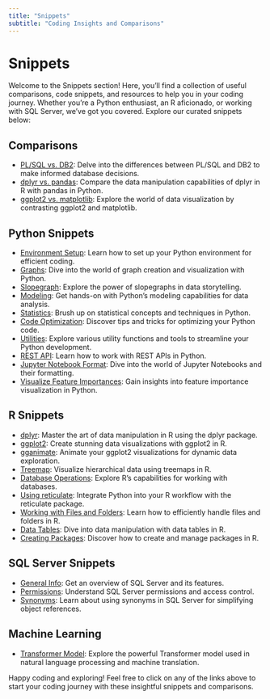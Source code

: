 ```yaml
---
title: "Snippets"
subtitle: "Coding Insights and Comparisons"
---
```


# Snippets

Welcome to the Snippets section! Here, you'll find a collection of useful comparisons, code snippets, and resources to help you in your coding journey. Whether you're a Python enthusiast, an R aficionado, or working with SQL Server, we've got you covered. Explore our curated snippets below:

## Comparisons
- [PL/SQL vs. DB2](comparision/plsql-db2.md): Delve into the differences between PL/SQL and DB2 to make informed database decisions.
- [dplyr vs. pandas](comparision/dplyr-pandas.md): Compare the data manipulation capabilities of dplyr in R with pandas in Python.
- [ggplot2 vs. matplotlib](comparision/ggplot2-matplotlib.md): Explore the world of data visualization by contrasting ggplot2 and matplotlib.

## Python Snippets
- [Environment Setup](python-snippet/Environment.md): Learn how to set up your Python environment for efficient coding.
- [Graphs](python-snippet/Graphs.md): Dive into the world of graph creation and visualization with Python.
- [Slopegraph](python-snippet/slopegraph.ipynb): Explore the power of slopegraphs in data storytelling.
- [Modeling](python-snippet/Modelling.md): Get hands-on with Python's modeling capabilities for data analysis.
- [Statistics](python-snippet/Statistics.md): Brush up on statistical concepts and techniques in Python.
- [Code Optimization](python-snippet/Code-optimize.md): Discover tips and tricks for optimizing your Python code.
- [Utilities](python-snippet/Ultilities.md): Explore various utility functions and tools to streamline your Python development.
- [REST API](python-snippet/REST_API.md): Learn how to work with REST APIs in Python.
- [Jupyter Notebook Format](python-snippet/JupyterNotebookFormat.ipynb): Dive into the world of Jupyter Notebooks and their formatting.
- [Visualize Feature Importances](python-snippet/VisualizeFeatureImportances.ipynb): Gain insights into feature importance visualization in Python.

## R Snippets
- [dplyr](r-snippet/dplyr.md): Master the art of data manipulation in R using the dplyr package.
- [ggplot2](r-snippet/ggplot2.md): Create stunning data visualizations with ggplot2 in R.
- [gganimate](r-snippet/gganimate.md): Animate your ggplot2 visualizations for dynamic data exploration.
- [Treemap](r-snippet/treemap.md): Visualize hierarchical data using treemaps in R.
- [Database Operations](r-snippet/database.md): Explore R's capabilities for working with databases.
- [Using reticulate](r-snippet/reticulate.md): Integrate Python into your R workflow with the reticulate package.
- [Working with Files and Folders](r-snippet/file_folders.md): Learn how to efficiently handle files and folders in R.
- [Data Tables](r-snippet/DT.md): Dive into data manipulation with data tables in R.
- [Creating Packages](r-snippet/create_package.md): Discover how to create and manage packages in R.

## SQL Server Snippets
- [General Info](sqlserver-snippet/README.md): Get an overview of SQL Server and its features.
- [Permissions](sqlserver-snippet/permissions.md): Understand SQL Server permissions and access control.
- [Synonyms](sqlserver-snippet/synonym.md): Learn about using synonyms in SQL Server for simplifying object references.

## Machine Learning
- [Transformer Model](machine-learning/transformer.md): Explore the powerful Transformer model used in natural language processing and machine translation.

Happy coding and exploring! Feel free to click on any of the links above to start your coding journey with these insightful snippets and comparisons.
